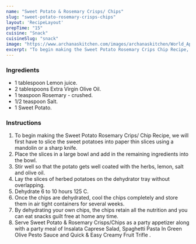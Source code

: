 ---
name: "Sweet Potato & Rosemary Crisps/ Chips"
slug: "sweet-potato-rosemary-crisps-chips"
layout: 'RecipeLayout'
prepTime: "15"
cuisine: "Snack"
cuisineSlug: "snack"
image: "https://www.archanaskitchen.com/images/archanaskitchen/World_Appetizers/sweet_potato_rosemary_chips_recipe_shutterstock_206368048.jpg"
excerpt: "To begin making the Sweet Potato Rosemary Crips Chip Recipe, we will first have to slice the sweet potatoes into paper thin slices using a mandolin or a sharp knife"
---

### Ingredients

- 1 tablespoon Lemon juice.
- 2 tablespoons Extra Virgin Olive Oil.
- 1 teaspoon Rosemary - crushed.
- 1/2 teaspoon Salt.
- 1 Sweet Potato.

### Instructions

1. To begin making the Sweet Potato Rosemary Crips/ Chip Recipe, we will first have to slice the sweet potatoes into paper thin slices using a mandolin or a sharp knife.
1. Place the slices in a large bowl and add in the remaining ingredients into the bowl.
1. Stir well so that the potato gets well coated with the herbs, lemon, salt and olive oil.
1. Lay the slices of herbed potatoes on the dehydrator tray without overlapping.
1. Dehydrate 6 to 10 hours 125 C.
1. Once the chips are dehydrated, cool the chips completely and store them in air tight containers for several weeks.
1. By dehydrating your own chips, the chips retain all the nutrition and you can eat snacks guilt free at home any time.
1. Serve Sweet Potato & Rosemary Crisps/Chips as a party appetizer along with a party meal of Insalata Caprese Salad, Spaghetti Pasta In Green Olive Pesto Sauce and Quick & Easy Creamy Fruit Trifle .
